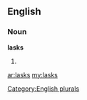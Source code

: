 ==English==

===Noun===
'''lasks'''

# {{plural of|[[lask]]}}

[[Category:English plurals]]

[[ar:lasks]]
[[my:lasks]]